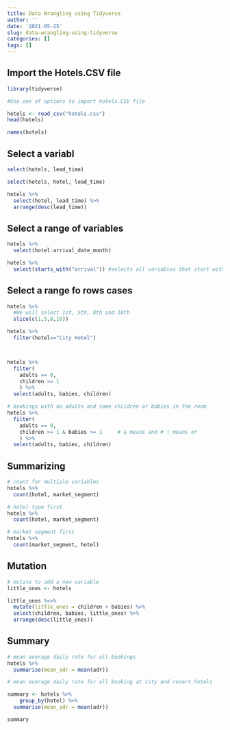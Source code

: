 ```yaml
---
title: Data Wrangling using Tidyverse
author: ''
date: '2021-05-25'
slug: data-wrangling-using-tidyverse
categories: []
tags: []
---
```


## Import the Hotels.CSV file

```r


library(tidyverse)

#Use one of options to import hotels.CSV file

hotels <- read_csv("hotels.csv")
head(hotels)

```
```r
names(hotels)
```


## Select a variabl

```r
select(hotels, lead_time)
```



```r
select(hotels, hotel, lead_time)

hotels %>%
  select(hotel, lead_time) %>%
  arrange(desc(lead_time))
```

## Select a range of variables

```r
hotels %>%
  select(hotel:arrival_date_month)

hotels %>%
  select(starts_with("arrival")) #selects all variables that start with word arrival

```

## Select a range fo rows cases

```r
hotels %>%
  #We will select 1st, 5th, 8th and 10th
  slice(c(1,5,8,10))

hotels %>%
  filter(hotel=="City Hotel")



hotels %>%
  filter( 
    adults == 0,
    children >= 1
    ) %>% 
  select(adults, babies, children)

# bookings with no adults and some children or babies in the room
hotels %>%
  filter( 
    adults == 0,     
    children >= 1 & babies >= 1     # & means and # | means or
    ) %>%
  select(adults, babies, children)
```

## Summarizing

```r
# count for multiple variables
hotels %>%
  count(hotel, market_segment)
```

```r
# hotel type first
hotels %>%
  count(hotel, market_segment)
```
```r
# market segment first
hotels %>%
  count(market_segment, hotel)
```



## Mutation

```r
# mutate to add a new variable
little_ones <- hotels

little_ones %<>%
  mutate(little_ones = children + babies) %>%
  select(children, babies, little_ones) %>%
  arrange(desc(little_ones))

```


## Summary

```r
# mean average daily rate for all bookings
hotels %>%
  summarise(mean_adr = mean(adr))
```



```r
# mean average daily rate for all booking at city and resort hotels

summary <- hotels %>%
    group_by(hotel) %>%
  summarise(mean_adr = mean(adr))

summary
```

